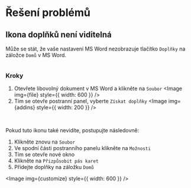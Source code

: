 
# Řešení problémů

## Ikona doplňků není viditelná

Může se stát, že vaše nastavení MS Word nezobrazuje tlačítko `Doplňky` na záložce `Domů`
v MS Word.

<Image img={home} />

### Kroky

1. Otevřete libovolný dokument v MS Word a klikněte na `Soubor`
   <Image img={file} style={{ width: 600 }} />
2. Tím se otevře postranní panel, vyberte `Získat doplňky`
   <Image img={addins} style={{ width: 200 }} />

<br />

Pokud tuto ikonu také nevidíte, postupujte následovně:

1. Klikněte znovu na `Soubor`
2. Ve spodní části postranního panelu klikněte na `Možnosti`
3. Tím se otevře nové okno
4. Klikněte na `Přizpůsobit pás karet`
5. Přidejte doplňky na záložku `Domů`

<Image img={customize} style={{ width: 600 }} />
